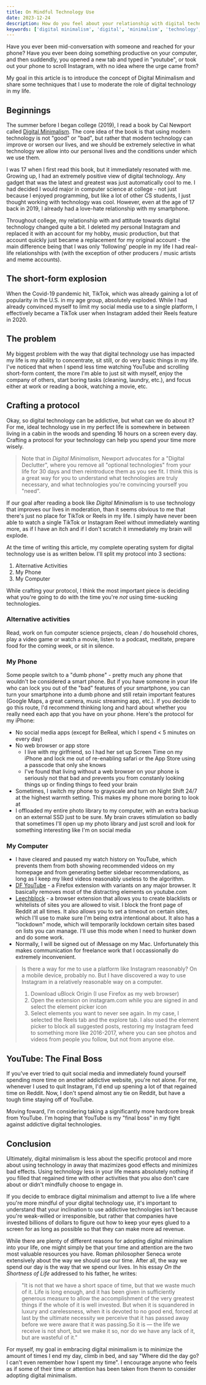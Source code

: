 ```yaml
---
title: On Mindful Technology Use
date: 2023-12-24
description: How do you feel about your relationship with digital technology?
keywords: ['digital minimalism', 'digital', 'minimalism', 'technology', 'intentional', 'mindful', 'mindfulness']
---
```


Have you ever been mid-conversation with someone and reached for your phone? Have you ever been doing something productive on your computer, and then suddendly, you opened a new tab and typed in "youtube", or took out your phone to scroll Instagram, with no idea where the urge came from?

My goal in this article is to introduce the concept of Digital Minimalism and share some techniques that I use to moderate the role of digital technology in my life. 

## Beginnings

The summer before I began college (2019), I read a book by Cal Newport called [Digital Minimalism](https://www.goodreads.com/en/book/show/40672036). The core idea of the book is that using modern technology is not "good" or "bad", but rather that modern technology can improve or worsen our lives, and we should be extremely selective in what technology we allow into our personal lives and the conditions under which we use them.

I was 17 when I first read this book, but it immediately resonated with me. Growing up, I had an extremely positive view of digital technology. Any gadget that was the latest and greatest was just automatically cool to me. I had decided I would major in computer science at college - not just because I enjoyed programming, but like a lot of other CS students, I just thought working with technology was cool. However, even at the age of 17 back in 2019, I already had a love-hate relationship with my smartphone. 

Throughout college, my relationship with and attitude towards digital technology changed quite a bit. I deleted my personal Instagram and replaced it with an account for my hobby, music production, but that account quickly just became a replacement for my original account - the main difference being that I was only 'following' people in my life I had real-life relationships with (with the exception of other producers / music artists and meme accounts). 

## The short-form explosion

When the Covid-19 pandemic hit, TikTok, which was already gaining a lot of popularity in the U.S. in my age group, absolutely exploded. While I had already convinced myself to limit my social media use to a single platform, I effectively became a TikTok user when Instagram added their Reels feature in 2020.

## The problem

My biggest problem with the way that digital technology use has impacted my life is my ability to concentrate, sit still, or do very basic things in my life. I've noticed that when I spend less time watching YouTube and scrolling short-form content, the more I'm able to just sit with myself, enjoy the company of others, start boring tasks (cleaning, laundry, etc.), and focus either at work or reading a book, watching a movie, etc. 

## Crafting a protocol

Okay, so digital technology can be addictive, but what can we do about it? For me, ideal technology use in my perfect life is somewhere in between living in a cabin in the woods and spending 16 hours on a screen every day. Crafting a protocol for your technology can help you spend your time more wisely.

> Note that in *Digital Minimalism*, Newport advocates for a "Digital Declutter", where you remove all "optional technologies" from your life for 30 days and then reintroduce them as you see fit. I think this is a great way for you to understand what technologies are truly necessary, and what technologies you're convincing yourself you "need".

If our goal after reading a book like *Digital Minimalism* is to use technology that improves our lives in moderation, than it seems obvious to me that there's just no place for TikTok or Reels in my life. I simply have never been able to watch a single TikTok or Instagram Reel without immediately wanting more, as if I have an itch and if I don't scratch it immediately my brain will explode.

At the time of writing this article, my complete operating system for digital technology use is as written below. I'll split my protocol into 3 sections:

1. Alternative Activities
2. My Phone
3. My Computer

While crafting your protocol, I think the most important piece is deciding what you're going to do with the time you're *not* using time-sucking technologies.

### Alternative activities

Read, work on fun computer science projects, clean / do household chores, play a video game or watch a movie, listen to a podcast, meditate, prepare food for the coming week, or sit in silence.

### My Phone

Some people switch to a "dumb phone" - pretty much any phone that wouldn't be considered a smart phone. But if you have someone in your life who can lock you out of the "bad" features of your smartphone, you can turn your smartphone into a dumb phone and still retain important features (Google Maps, a great camera, music streaming app, etc.). If you decide to go this route, I'd recommend thinking long and hard about whether you really need each app that you have on your phone. Here's the protocol for my iPhone:

- No social media apps (except for BeReal, which I spend < 5  minutes on every day)
- No web browser or app store
    - I live with my girlfriend, so I had her set up Screen Time on my iPhone and lock me out of re-enabling safari or the App Store using a passcode that only she knows
    - I've found that living without a web browser on your phone is seriously not that bad and prevents you from constanly looking things up or finding things to feed your brain
- Sometimes, I switch my phone to grayscale and turn on Night Shift 24/7 at the highest warmth setting. This makes my phone more boring to look at
- I offloaded my entire photo library to my computer, with an extra backup on an external SSD just to be sure. My brain craves stimulation so badly that sometimes I'll open up my photo library and just scroll and look for something interesting like I'm on social media

### My Computer

- I have cleared and paused my watch history on YouTube, which prevents them from both showing recommended videos on my homepage and from generating better sidebar recommendations, as long as I keep my liked videos reasonably useless to the algorithm. 
- [DF YouTube](https://addons.mozilla.org/en-US/firefox/addon/df-youtube/) - a Firefox extension with variants on any major browser. It basically removes most of the distracting elements on youtube.com
- [Leechblock](https://addons.mozilla.org/en-US/firefox/addon/leechblock-ng/) - a browser extension that allows you to create blacklists or whitelists of sites you are allowed to visit. I block the front page of Reddit at all times. It also allows you to set a timeout on certain sites, which I'll use to make sure I'm being extra intentional about. It also has a "lockdown" mode, which will temporarily lockdown certain sites based on lists you can manage. I'll use this mode when I need to hunker down and do some work. 
- Normally, I will be signed out of iMessage on my Mac. Unfortunately this makes communication for freelance work that I occassionally do extremely inconvenient. 

> Is there a way for me to use a platform like Instagram reasonably? On a mobile device, probably no. But I have discovered a way to use Instagram in a relatively reasonable way on a computer.
>
> 1. Download uBlock Origin (I use Firefox as my web browser)
> 2. Open the extension on instagram.com while you are signed in and select the element picker icon
> 3. Select elements you want to never see again. In my case, I selected the Reels tab and the explore tab. I also used the element picker to block all suggested posts, restoring my Instagram feed to something more like 2016-2017, where you can see photos and videos from people you follow, but not from anyone else. 

## YouTube: The Final Boss

If you've ever tried to quit social media and immediately found yourself spending more time on another addictive website, you're not alone. For me, whenever I used to quit Instagram, I'd end up spening a lot of that regained time on Reddit. Now, I don't spend almost any tie on Reddit, but have a tough time staying off of YouTube. 

Moving foward, I'm considering taking a significantly more hardcore break from YouTube. I'm hoping that YouTube is my "final boss" in my fight against addictive digital technologies. 

## Conclusion

Ultimately, digital minimalism is less about the specific protocol and more about using technology in away that mazimizes good effects and minimizes bad effects. Using technology less in your life means absolutely nothing if you filled that regained time with other activities that you also don't care about or didn't mindfully choose to engage in. 

If you decide to embrace digital minimalism and attempt to live a life where you're more mindful of your digital technology use, it's important to understand that your inclination to use addictive technologies isn't because you're weak-willed or irresponsible, but rather that companies have invested billions of dollars to figure out how to keep your eyes glued to a screen for as long as possible so that they can make more ad revenue. 

While there are plenty of different reasons for adopting digital minimalism into your life, one might simply be that your time and attention are the two most valuable resources you have. Roman philosopher Seneca wrote extensively about the way we should use our time. After all, the way we spend our day is the way that we spend our lives. In his essay *On the Shortness of Life* addressed to his father, he writes:

> "It is not that we have a short space of time, but that we waste much of it. Life is long enough, and it has been given in sufficiently generous measure to allow the accomplishment of the very greatest things if the whole of it is well invested. But when it is squandered in luxury and carelessness, when it is devoted to no good end, forced at last by the ultimate necessity we perceive that it has passed away before we were aware that it was passing.So it is — the life we receive is not short, but we make it so, nor do we have any lack of it, but are wasteful of it."

For myself, my goal in embracing digital minimalism is to minimize the amount of times I end my day, climb in bed, and say "Where did the day go? I can't even remember how I spent my time". I encourage anyone who feels as if some of their time or attention has been taken from thenm to consider adopting digital minimalism. 